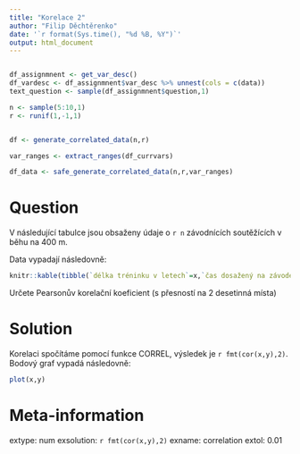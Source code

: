 ```yaml
---
title: "Korelace 2"
author: "Filip Děchtěrenko"
date: '`r format(Sys.time(), "%d %B, %Y")`'
output: html_document
---
```


```r

```

```r
df_assignmnent <- get_var_desc()
df_vardesc <- df_assignmnent$var_desc %>% unnest(cols = c(data))
text_question <- sample(df_assignmnent$question,1)

n <- sample(5:10,1)
r <- runif(1,-1,1)


df <- generate_correlated_data(n,r)

var_ranges <- extract_ranges(df_currvars)

df_data <- safe_generate_correlated_data(n,r,var_ranges)
```

Question
========
V následující tabulce jsou obsaženy údaje o `r n` závodnících soutěžících v běhu na 400 m.

Data vypadají následovně:

```r
knitr::kable(tibble(`délka tréninku v letech`=x,`čas dosažený na závodechv v s`=y))
```

Určete Pearsonův korelační koeficient (s přesností na 2 desetinná místa)

Solution
========
Korelaci spočítáme pomocí funkce CORREL, výsledek je `r fmt(cor(x,y),2)`.  
Bodový graf vypadá následovně:

```r
plot(x,y)
```

Meta-information
================
extype: num
exsolution: `r fmt(cor(x,y),2)`
exname: correlation
extol: 0.01
